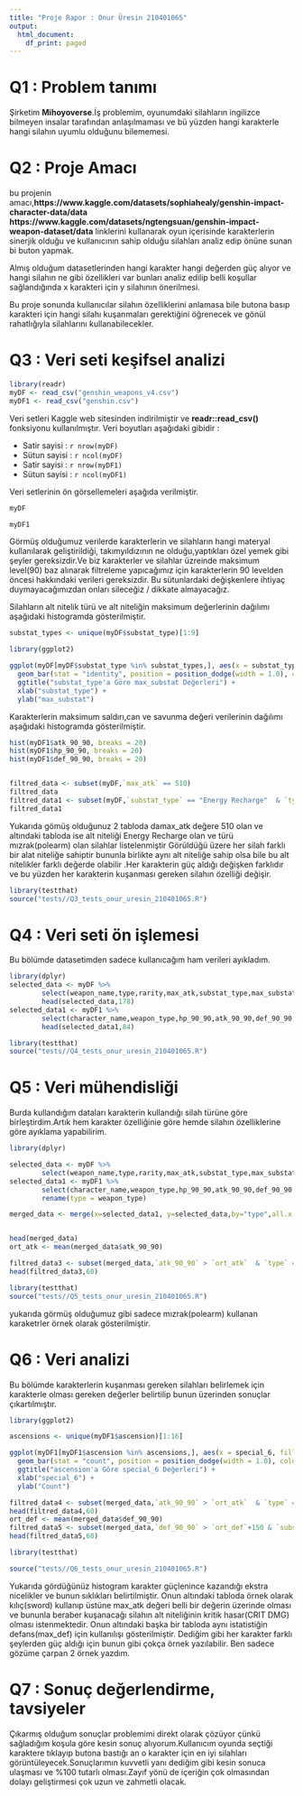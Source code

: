 ```yaml
---
title: "Proje Rapor : Onur Üresin 210401065"
output:
  html_document:
    df_print: paged
---
```



# Q1 : Problem tanımı

Şirketim **Mihoyoverse**.İş problemim, oyunumdaki silahların ingilizce bilmeyen insalar tarafından anlaşılmaması ve bü yüzden hangi karakterle hangi silahın uyumlu olduğunu bilememesi.
 

# Q2 : Proje Amacı
bu projenin amacı,**https://www.kaggle.com/datasets/sophiahealy/genshin-impact-character-data/data** **https://www.kaggle.com/datasets/ngtengsuan/genshin-impact-weapon-dataset/data** linklerini kullanarak
oyun içerisinde karakterlerin sinerjik olduğu ve kullanıcının sahip olduğu silahları analiz edip önüne sunan bi buton yapmak.


Almış olduğum datasetlerinden hangi karakter hangi değerden güç alıyor ve hangi silahın ne gibi özellikleri var bunları analiz edilip belli koşullar sağlandığında 
x karakteri için y silahının önerilmesi.

Bu proje sonunda kullanıcılar silahın özelliklerini anlamasa bile butona basıp karakteri için hangi silahı kuşanmaları gerektiğini öğrenecek ve gönül rahatlığıyla silahlarını kullanabilecekler.


# Q3 : Veri seti keşifsel analizi

```r

library(readr)
myDF <- read_csv("genshin_weapons_v4.csv")
myDF1 <- read_csv("genshin.csv")
```

Veri setleri Kaggle web sitesinden indirilmiştir ve **readr::read_csv()** fonksiyonu kullanılmıştır. Veri boyutları aşağıdaki gibidir :

- Satir sayisi : `r nrow(myDF)`
- Sütun sayisi : `r ncol(myDF)`
- Satir sayisi : `r nrow(myDF1)`
- Sütun sayisi : `r ncol(myDF1)`

Veri setlerinin ön görsellemeleri aşağıda verilmiştir.

```r
myDF
```

```r
myDF1
```

Görmüş olduğumuz verilerde karakterlerin ve silahların hangi materyal kullanılarak geliştirildiği, takımyıldızının ne olduğu,yaptıkları özel yemek gibi şeyler gereksizdir.Ve biz karakterler ve silahlar üzreinde maksimum level(90) baz alınarak filtreleme yapıcağımız için karakterlerin 90 levelden öncesi hakkındaki verileri gereksizdir. Bu sütunlardaki değişkenlere ihtiyaç duymayacağımızdan onları sileceğiz / dikkate almayacağız.



Silahların alt nitelik türü ve alt niteliğin maksimum değerlerinin dağılımı aşağıdaki histogramda gösterilmiştir.


```r

substat_types <- unique(myDF$substat_type)[1:9]

library(ggplot2)

ggplot(myDF[myDF$substat_type %in% substat_types,], aes(x = substat_type, y = max_substat, fill = substat_type)) +
  geom_bar(stat = "identity", position = position_dodge(width = 1.0), color = "black") +
  ggtitle("substat_type'a Göre max_substat Değerleri") +
  xlab("substat_type") +
  ylab("max_substat")

```


Karakterlerin maksimum saldırı,can ve savunma değeri verilerinin dağılımı aşağıdaki histogramda gösterilmiştir.


```r
hist(myDF1$atk_90_90, breaks = 20)
hist(myDF1$hp_90_90, breaks = 20)
hist(myDF1$def_90_90, breaks = 20)


filtred_data <- subset(myDF,`max_atk` == 510) 
filtred_data
filtred_data1 <- subset(myDF,`substat_type` == "Energy Recharge"  & `type` == "Polearm")
filtred_data1


```


Yukarıda gömüş olduğunuz 2 tabloda damax_atk değere 510 olan ve altındaki tabloda ise alt niteliği Energy Recharge olan ve türü mızrak(polearm) olan silahlar listelenmiştir 
Görüldüğü üzere her silah farklı bir alat niteliğe sahiptir bununla birlikte aynı alt niteliğe sahip olsa bile bu alt nitelikler farklı değerde olabilir .Her karakterin güç aldığı değişken farklıdır ve bu yüzden her karakterin kuşanması gereken silahın özelliği değişir.
```r
library(testthat)
source("tests//Q3_tests_onur_uresin_210401065.R")

```


# Q4 : Veri seti ön işlemesi

Bu bölümde datasetimden sadece kullanıcağım ham verileri ayıkladım.

```r
library(dplyr)
selected_data <- myDF %>%
        select(weapon_name,type,rarity,max_atk,substat_type,max_substat)
        head(selected_data,178)
selected_data1 <- myDF1 %>%
        select(character_name,weapon_type,hp_90_90,atk_90_90,def_90_90,ascension,special_6)
        head(selected_data1,84)

```

```r
library(testthat)
source("tests//Q4_tests_onur_uresin_210401065.R")

```



# Q5 : Veri mühendisliği 

Burda kullandığım dataları karakterin kullandığı silah türüne göre birleştirdim.Artık hem karakter özelliğinie göre hemde silahın özelliklerine göre ayıklama yapabilirim.

```r
library(dplyr)

selected_data <- myDF %>%
        select(weapon_name,type,rarity,max_atk,substat_type,max_substat)
selected_data1 <- myDF1 %>%
        select(character_name,weapon_type,hp_90_90,atk_90_90,def_90_90,ascension,special_6) %>%
        rename(type = weapon_type)

merged_data <- merge(x=selected_data1, y=selected_data,by="type",all.x = TRUE)


head(merged_data)
ort_atk <- mean(merged_data$atk_90_90)

filtred_data3 <- subset(merged_data,`atk_90_90` > `ort_atk`  & `type` == "Polearm")
head(filtred_data3,60)


```

```r
library(testthat)
source("tests//Q5_tests_onur_uresin_210401065.R")

```

yukarıda görmüş olduğumuz gibi sadece mızrak(polearm) kullanan karaketrler örnek olarak gösterilmiştir.


# Q6 : Veri analizi
Bu bölümde karakterlerin kuşanması gereken silahları belirlemek için karakterle olması gereken değerler belirtilip bunun üzerinden sonuçlar çıkartılmıştır.


```r
library(ggplot2)

ascensions <- unique(myDF1$ascension)[1:16]

ggplot(myDF1[myDF1$ascension %in% ascensions,], aes(x = special_6, fill = ascension)) +
  geom_bar(stat = "count", position = position_dodge(width = 1.0), color = "black") +
  ggtitle("ascension'a Göre special_6 Değerleri") +
  xlab("special_6") +
  ylab("Count")

filtred_data4 <- subset(merged_data,`atk_90_90` > `ort_atk`  & `type` == "Sword" & `substat_type` == "CRIT DMG" & `ascension` == "CRIT DMG")
head(filtred_data4,60)
ort_def <- mean(merged_data$def_90_90)
filtred_data5 <- subset(merged_data,`def_90_90` > `ort_def`+150 & `substat_type` == "DEF")
head(filtred_data5,60)

```
```r
library(testthat)

source("tests//Q6_tests_onur_uresin_210401065.R")

```

Yukarıda gördüğünüz histogram karakter güçlenince kazandığı ekstra nicelikler ve bunun sıklıkları belirtilmiştir. Onun altındaki tabloda örnek olarak kılıç(sword) kullanıp üstüne max_atk değeri belli bir değerin üzerinde olması ve bununla beraber kuşanacağı silahın alt niteliğinin kritik hasar(CRIT DMG) olması istenmektedir. Onun altındaki başka bir tabloda aynı istatistiğin defans(max_def) için kullanılışı gösterilmiştir. Dediğim gibi her karakter farklı şeylerden güç aldığı için bunun gibi çokça örnek yazılabilir. Ben sadece gözüme çarpan 2 örnek yazdım.


# Q7 : Sonuç değerlendirme, tavsiyeler
Çıkarmış olduğum sonuçlar problemimi direkt olarak çözüyor çünkü sağladığım koşula göre kesin sonuç alıyorum.Kullanıcım oyunda seçtiği karaktere tıklayıp butona bastığı an o karakter için en iyi silahları görüntüleyecek.Sonuçlarımın kuvvetli yanı dediğim gibi kesin sonuca ulaşması ve %100 tutarlı olması.Zayıf yönü de içeriğin çok olmasından dolayı geliştirmesi çok uzun ve zahmetli olacak.






